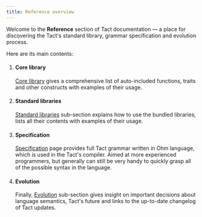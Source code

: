 ```yaml
---
title: Reference overview
---
```



Welcome to the **Reference** section of Tact documentation — a place for discovering the Tact's standard library, grammar specification and evolution process.

Here are its main contents:

<Steps>

1. #### Core library

   [Core library](/ref/core-base) gives a comprehensive list of auto-included functions, traits and other constructs with examples of their usage.

   <CardGrid>
     <LinkCard
       title="Go to the Core library"
       href="/ref/core-base"
     />
   </CardGrid>

2. #### Standard libraries

   [Standard libraries](/ref/standard-libraries) sub-section explains how to use the bundled libraries, lists all their contents with examples of their usage.
   
   <CardGrid>
     <LinkCard
       title="Go to Standard libraries"
       href="/ref/standard-libraries"
     />
   </CardGrid>

3. #### Specification

   [Specification](/ref/spec) page provides full Tact grammar written in Ohm language, which is used in the Tact's compiler. Aimed at more experienced programmers, but generally can still be very handy to quickly grasp all of the possible syntax in the language.
   
   <CardGrid>
     <LinkCard
       title="Go to the Specification"
       href="/ref/spec"
     />
   </CardGrid>

4. #### Evolution

   Finally, [Evolution](/ref/evolution/overview) sub-section gives insight on important decisions about language semantics, Tact's future and links to the up-to-date changelog of Tact updates.
   
   <CardGrid>
     <LinkCard
       title="Go to the Evolution"
       href="/ref/evolution/overview"
     />
   </CardGrid>

</Steps>
